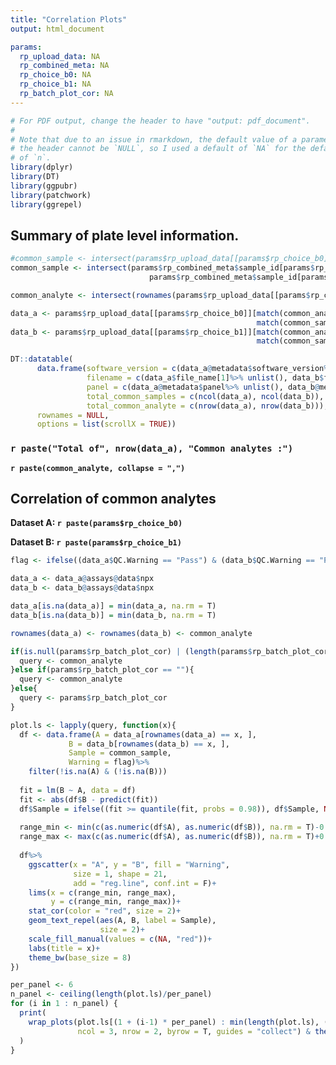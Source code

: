 ```yaml
---
title: "Correlation Plots"
output: html_document

params:
  rp_upload_data: NA
  rp_combined_meta: NA
  rp_choice_b0: NA
  rp_choice_b1: NA
  rp_batch_plot_cor: NA
---
```


```r
# For PDF output, change the header to have "output: pdf_document".
#
# Note that due to an issue in rmarkdown, the default value of a parameter in
# the header cannot be `NULL`, so I used a default of `NA` for the default value
# of `n`.
library(dplyr)
library(DT)
library(ggpubr)
library(patchwork)
library(ggrepel)
```


## Summary of plate level information.


```r
#common_sample <- intersect(params$rp_upload_data[[params$rp_choice_b0]]$Assay, params$rp_upload_data[[params$rp_choice_b1]]$Assay)
common_sample <- intersect(params$rp_combined_meta$sample_id[params$rp_combined_meta$file_name == params$rp_choice_b0], 
                               params$rp_combined_meta$sample_id[params$rp_combined_meta$file_name == params$rp_choice_b1])

common_analyte <- intersect(rownames(params$rp_upload_data[[params$rp_choice_b0]]), rownames(params$rp_upload_data[[params$rp_choice_b1]]))

data_a <- params$rp_upload_data[[params$rp_choice_b0]][match(common_analyte, rownames(params$rp_upload_data[[params$rp_choice_b0]])),
                                                       match(common_sample, params$rp_combined_meta$sample_id[params$rp_combined_meta$file_name == params$rp_choice_b0])]
data_b <- params$rp_upload_data[[params$rp_choice_b1]][match(common_analyte, rownames(params$rp_upload_data[[params$rp_choice_b1]])),
                                                       match(common_sample, params$rp_combined_meta$sample_id[params$rp_combined_meta$file_name == params$rp_choice_b1])]

```


```r
DT::datatable(
      data.frame(software_version = c(data_a@metadata$software_version%>% unlist(), data_b@metadata$software_version%>% unlist()),
                 filename = c(data_a$file_name[1]%>% unlist(), data_b$file_name[1]%>% unlist()),
                 panel = c(data_a@metadata$panel%>% unlist(), data_b@metadata$panel%>% unlist()),
                 total_common_samples = c(ncol(data_a), ncol(data_b)),
                 total_common_analyte = c(nrow(data_a), nrow(data_b))),
      rownames = NULL,
      options = list(scrollX = TRUE))

```


### `r paste("Total of", nrow(data_a), "Common analytes :")`
    
**`r paste(common_analyte, collapse = ",")`**    

## Correlation of common analytes 

**Dataset A: `r paste(params$rp_choice_b0)`**   
    
**Dataset B: `r paste(params$rp_choice_b1)`**    


```r
flag <- ifelse((data_a$QC.Warning == "Pass") & (data_b$QC.Warning == "Pass"), "Pass", "Warning")

data_a <- data_a@assays@data$npx
data_b <- data_b@assays@data$npx

data_a[is.na(data_a)] = min(data_a, na.rm = T)
data_b[is.na(data_b)] = min(data_b, na.rm = T)

rownames(data_a) <- rownames(data_b) <- common_analyte

if(is.null(params$rp_batch_plot_cor) | (length(params$rp_batch_plot_cor) == 0)){
  query <- common_analyte
}else if(params$rp_batch_plot_cor == ""){
  query <- common_analyte
}else{
  query <- params$rp_batch_plot_cor
}

plot.ls <- lapply(query, function(x){
  df <- data.frame(A = data_a[rownames(data_a) == x, ],
             B = data_b[rownames(data_b) == x, ],
             Sample = common_sample,
             Warning = flag)%>%
    filter(!is.na(A) & (!is.na(B)))
  
  fit = lm(B ~ A, data = df)
  fit <- abs(df$B - predict(fit))
  df$Sample = ifelse((fit >= quantile(fit, probs = 0.98)), df$Sample, NA)
  
  range_min <- min(c(as.numeric(df$A), as.numeric(df$B)), na.rm = T)-0.1
  range_max <- max(c(as.numeric(df$A), as.numeric(df$B)), na.rm = T)+0.1
  
  df%>%
    ggscatter(x = "A", y = "B", fill = "Warning",
              size = 1, shape = 21,
              add = "reg.line", conf.int = F)+
    lims(x = c(range_min, range_max),
         y = c(range_min, range_max))+
    stat_cor(color = "red", size = 2)+
    geom_text_repel(aes(A, B, label = Sample), 
                    size = 2)+
    scale_fill_manual(values = c(NA, "red"))+
    labs(title = x)+
    theme_bw(base_size = 8)
})

per_panel <- 6
n_panel <- ceiling(length(plot.ls)/per_panel)
for (i in 1 : n_panel) {
  print(
    wrap_plots(plot.ls[(1 + (i-1) * per_panel) : min(length(plot.ls), (per_panel + (i-1) * per_panel))],
               ncol = 3, nrow = 2, byrow = T, guides = "collect") & theme(legend.position = 'bottom')
  )
}
```
 

